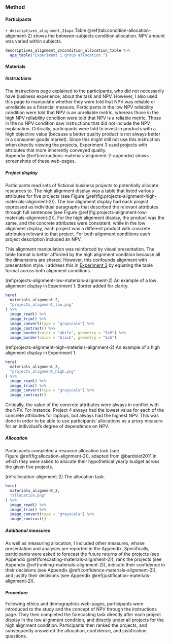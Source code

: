 ### Method

#### Participants

`r descriptives_alignment_2$apa` Table \@ref(tab:condition-allocation-alignment-2)
shows the between-subjects condition allocation. NPV amount was varied within
subjects.

```r
descriptives_alignment_2$condition_allocation_table %>%
  apa_table("Experiment 1 group allocation.")
```

#### Materials {#materials-alignment-2}

##### Instructions {#instructions-materials-alignment-2}

The instructions page explained to the participants, who did not necessarily
have business experience, about the task and NPV. However, I also used this page
to manipulate whether they were told that NPV was reliable or unreliable as a
financial measure. Participants in the low NPV reliability condition were told
that NPV is an unreliable metric, whereas those in the high NPV reliability
condition were told that NPV is a reliable metric. Those in the no NPV condition
saw instructions that did not include the NPV explanation. Critically,
participants were told to invest in products with a high objective value
(because a better quality product is not always better in a consumer goods
market). Since this might still not use this instruction when directly viewing
the projects, Experiment 3 used projects with attributes that more inherently
conveyed quality. Appendix \@ref(instructions-materials-alignment-2-appendix)
shows screenshots of these web-pages.

##### Project display {#projects-materials-alignment-2}

Participants read sets of fictional business projects to potentially allocate
resources to. The high alignment display was a table that listed various
attributes for five projects (see
Figure \@ref(fig:projects-alignment-high-materials-alignment-2)). The low
alignment display had each project expressed as individual paragraphs that
described the relevant attributes through full sentences (see
Figure \@ref(fig:projects-alignment-low-materials-alignment-2)). For the high
alignment display, the product was the same, and the concrete attributes were
consistent, while in the low alignment display, each project was a different
product with concrete attributes relevant to that project. For both alignment
conditions each project description included an NPV.

This alignment manipulation was reinforced by visual presentation. The table
format is better afforded by the high alignment condition because all the
dimensions are shared. However, this confounds alignment with presentation
style. I address this in [Experiment 3](#alignment-8) by equating the table
format across both alignment conditions.

(ref:projects-alignment-low-materials-alignment-2) An example of a low alignment display in Experiment 1. Border added for clarity.

```r
here(
  materials_alignment_2,
  "projects_alignment_low.png"
) %>%
  image_read() %>%
  image_trim() %>%
  image_convert(type = "grayscale") %>%
  image_contrast() %>%
  image_border(color = "white", geometry = "5x5") %>%
  image_border(color = "black", geometry = "5x5")
```

(ref:projects-alignment-high-materials-alignment-2) An example of a high alignment display in Experiment 1.

```r
here(
  materials_alignment_2,
  "projects_alignment_high.png"
) %>%
  image_read() %>%
  image_trim() %>%
  image_convert(type = "grayscale") %>%
  image_contrast()
```

Critically, the value of the concrete attributes were always in conflict with
the NPV. For instance, Project 4 always had the lowest value for each of the
concrete attributes for laptops, but always had the highest NPV. This was done
in order to be able to use participants’ allocations as a proxy measure for an
individual’s degree of dependence on NPV.

##### Allocation

Participants completed a resource allocation task (see
Figure \@ref(fig:allocation-alignment-2)), adapted from @bardolet2011 in which
they were asked to allocate their hypothetical yearly budget across the given
five projects.

(ref:allocation-alignment-2) The allocation task.

```r
here(
  materials_alignment_2,
  "allocation.png"
) %>%
  image_read() %>%
  image_trim() %>%
  image_convert(type = "grayscale") %>%
  image_contrast()
```

##### Additional measures

As well as measuring allocation, I included other measures, whose presentation
and analyses are reported in the Appendix. Specifically, participants were asked
to forecast the future returns of the projects (see
Appendix \@ref(forecasting-materials-alignment-2)), rank the projects (see
Appendix \@ref(ranking-materials-alignment-2)), indicate their confidence in
their decisions (see Appendix \@ref(confidence-materials-alignment-2)), and
justify their decisions (see
Appendix \@ref(justification-materials-alignment-2)).

#### Procedure

Following ethics and demographics web-pages, participants were introduced to the
study and the concept of NPV through the instructions page. They then completed
the forecasting task directly after each project display in the low alignment
condition, and directly under all projects for the high alignment condition.
Participants then ranked the projects, and subsequently answered the allocation,
confidence, and justification questions.

